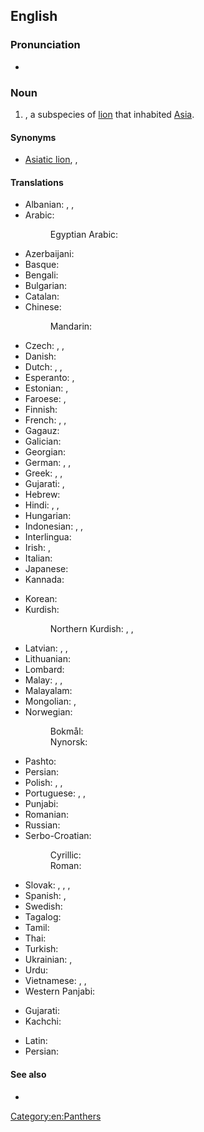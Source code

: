 ==English==
{{wikipedia|Asiatic lion}}
{{wikispecies|Panthera leo persica}}

===Pronunciation===
* {{IPA|en|/ˈeɪʒən ˈlaɪən/}}

===Noun===
{{en-noun}}

# {{taxlink|Panthera leo persica|subspecies}}, a subspecies of [[lion]] that inhabited [[Asia]].

====Synonyms====
* [[Asiatic lion]], {{vern|Indian lion}}, {{taxlink|Felis leo persicus|subspecies}}

====Translations====
{{trans-top|species of lion that inhabited Asia}}
* Albanian: {{t-check|sq|luan Aziatik|m}}, {{t-check|sq|luan persik|m}}, {{t-check|sq|luan indian|m}}
* Arabic: {{t-check|ar|أَسَد آسِيَوِيّ|m}}
*: Egyptian Arabic: {{t|arz|سبع اسيوى}}
* Azerbaijani: {{t-check|az|Asiya şiri}}
* Basque: {{t-check|eu|Asiar lehoia}}
* Bengali: {{t-check|bn|এশীয় সিংহ}}
* Bulgarian: {{t|bg|азиатски лъв|m}}
* Catalan: {{t-check|ca|lleó asiàtic|m}}
* Chinese:
*: Mandarin: {{t-check|cmn|亞洲獅}}
* Czech: {{t-check|cs|lev perský|m}}, {{t-check|cs|lev indický|m}}, {{t-check|cs|lev asijský|m}}
* Danish: {{t-check|da|asiatisk løve|c}}
* Dutch: {{t+|nl|Perzische leeuw|m}}, {{t|nl|Aziatische leeuw|m}}, {{t-check|nl|Indische leeuw|m}}
* Esperanto: {{t|eo|persa leono}}, {{t|eo|azia leono}}
* Estonian: {{t-check|et|aasia lõvi}}, {{t-check|et|india lõvi}}
* Faroese: {{t-check|fo|Asiatisk leyva|f}}, {{t-check|fo|Asiatiskt ljón|n}}
* Finnish: {{t|fi|aasianleijona}}
* French: {{t|fr|lion d'Asie|m}}, {{t-check|fr|lion asiatique|m}}, {{t-check|fr|lion persan|m}}
* Gagauz: {{t-check|gag|Aziya aslanı}}
* Galician: {{t-check|gl|león asiátio|m}}
* Georgian: {{t-check|ka|აზიური ლომი}}
* German: {{t|de|persischer Löwe|m}}, {{t|de|asiatischer Löwe|m}}, {{t|de|indischer Löwe|m}}
* Greek: {{t|el|ασιατικό λιοντάρι|n}}, {{t|el|ινδικό λιοντάρι}}, {{t|el|λέων ο περσικός}}
* Gujarati: {{t|gu|સિંહ}}, {{t|gu|સાવજ}}
* Hebrew: {{t|he|אריה אסייתי|m|tr=aryé asyáti}}
* Hindi: {{t+|hi|शेर|m}}, {{t-check|hi|ऊँट-बाघ|m}} <!-- (literally: camel tiger) -->, {{t-check|hi|एशियाई सिंह|m}}
* Hungarian: {{t|hu|ázsiai oroszlán}}
* Indonesian: {{t|id|singa asia}}, {{t|id|singa india}}, {{t|id|singa persia}}
* Interlingua: {{t-check|ia|leon asiatic}}
* Irish: {{t|ga|leon Áiseach|m}}, {{t|ga|leon Indiach|m}}
* Italian: {{t-check|it|leone asiatico|m}}
* Japanese: {{t|ja|インドライオン|tr=Indo raion}}
* Kannada: {{t-check|kn|ಭಾರತೀಯ ಸಿಂಹ}}
{{trans-mid}}
* Korean: {{t-check|ko|아시아사자}}
* Kurdish:
*: Northern Kurdish: {{t-check|kmr|şêrê îranî}}, {{t-check|kmr|şêrê arî}}, {{t-check|kmr|şêrê asyayî}}
* Latvian: {{t-check|lv|Āzijas lauva|?}}, {{t-check|lv|Indijas lauva|?}}, {{t-check|lv|Persijas lauva|?}}
* Lithuanian: {{t-check|lt|Azijinis liūtas|m}}
* Lombard: {{t-check|lmo|leun asiatich|?}}
* Malay: {{t-check|ms|singa Asia}}, {{t-check|ms|singa India}}, {{t-check|ms|singa Persia}}
* Malayalam: {{t-check|ml|ഏഷ്യൻ സിംഹം}}
* Mongolian: {{t-check|mn|Ази арслан}}, {{t-check|mn|Энэтхэг арслан}}
* Norwegian:
*: Bokmål: {{t-check|nb|Asiatisk løve|f|m}}
*: Nynorsk: {{t-check|nn|Asiatisk løve|f}}
* Pashto: {{t-check|ps|آسيايي زمري}}
* Persian: {{t-check|fa|شیر آسیایی}}
* Polish: {{t|pl|lew azjatycki|m}}, {{t|pl|lew perski|m}}, {{t|pl|lew indyjski|m}}
* Portuguese: {{t|pt|leão asiático|m}}, {{t|pt|leão indiano|m}}, {{t|pt|leão persa|m}}
* Punjabi: {{t-check|pa|ਏਸ਼ੀਆਈ ਬੱਬਰ ਸ਼ੇਰ|m}}
* Romanian: {{t|ro|leu asiatic|m}}
* Russian: {{t|ru|азиа́тский лев|m}}
* Serbo-Croatian:
*: Cyrillic: {{t-check|sh|а̑зӣјскӣ ла̏в|m}}
*: Roman: {{t-check|sh|ȃzījskī lȁv|m}}
* Slovak: {{t-check|sk|lev perzský|m}}, {{t-check|sk|lev indický|m}}, {{t-check|sk|lev ázijský|m}}, {{t-check|sk|ázijský lev|m}} {{qualifier|informal}}
* Spanish: {{t|es|león de Asia|m}}, {{t-check|es|león asiático|m}}
* Swedish: {{t|sv|[[asiatisk]]t [[lejon]]|n}}
* Tagalog: {{t-check|tl|leong Asyatiko}}
* Tamil: {{t-check|ta|ஆசியச் சிங்கம்}}
* Thai: {{t-check|th|สิงโตอินเดีย}}
* Turkish: {{t-check|tr|Asya aslanı}}
* Ukrainian: {{t-check|uk|азійський лев|m}}, {{t-check|uk|інді́йський лев|m}}
* Urdu: {{t-check|ur|ایشیائی ببر شیر|m}}
* Vietnamese: {{t-check|vi|sư tử châu Á}}, {{t-check|vi|sư tử Ấn Độ}}, {{t-check|vi|sư tử Á-Âu}}
* Western Panjabi: {{t-check|pnb|ایشیائی شیر|?}}
{{trans-bottom}}

{{checktrans-top}}
* Gujarati: {{t-check|gu|tr=hawaj}}
* Kachchi: {{t-check|kfr|tr=hawaj}}
{{trans-mid}}
* Latin: {{t-check|la|Panthera leo persica}}
* Persian: {{t+check|fa|شیر|tr=shir}}
{{trans-bottom}}

====See also====
* {{pedia|Lion}}

[[Category:en:Panthers]]